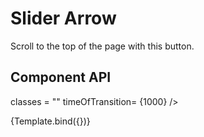 
<Meta title="Components/BackToTop" component={BackToTop}/>

# Slider Arrow

Scroll to the top of the page with this button.

## Component API

<Props />

classes = ""
timeOfTransition= {1000}
/>

<Canvas>
  <Story name="Normal"
    argTypes={{
        handleClick: { action: 'To the top and far beyond!' }
    }}>
    {Template.bind({})}
   </Story>
</Canvas>
